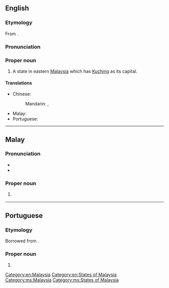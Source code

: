 ==English==
{{wikipedia}}

===Etymology===
From {{bor|en|ms|Sarawak}}.

===Pronunciation===
{{rfp||lang=en}}

===Proper noun===
{{en-proper noun}}

# A state in eastern [[Malaysia]] which has [[Kuching]] as its capital.

====Translations====
{{trans-top|state in Malaysia}}
* Chinese:
*: Mandarin: {{t+|cmn|沙撈越}}, {{t+|cmn|沙捞越|tr=Shālāoyuè}}
{{trans-mid}}
* Malay: {{t|ms|Sarawak}}
* Portuguese: {{t|pt|Sarawak|m}}
{{trans-bottom}}

[[Category:en:Malaysia]]
[[Category:en:States of Malaysia]]

----

==Malay==
{{wikipedia|lang=ms}}

===Pronunciation===
* {{IPA|/sarawaʔ/|lang=ms}}
* {{rhymes|awaʔ|waʔ|aʔ|lang=ms}}

===Proper noun===
{{head|ms|proper noun}}

# {{l|en|Sarawak}} {{qualifier|state in Malaysia}}

[[Category:ms:Malaysia]]
[[Category:ms:States of Malaysia]]

----

==Portuguese==

===Etymology===
Borrowed from {{bor|pt|ms|Sarawak}}.

===Proper noun===
{{pt-proper noun|m}}

# {{place|pt|state|c/Malaysia|t1=Sarawak}}